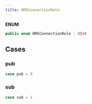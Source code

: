 ```yaml
---
title: HMSConnectionRole
---
```


**ENUM**

```swift
public enum HMSConnectionRole : UInt
```

## Cases

### pub

```swift
case pub = 0
```

### sub

```swift
case sub = 1
```
